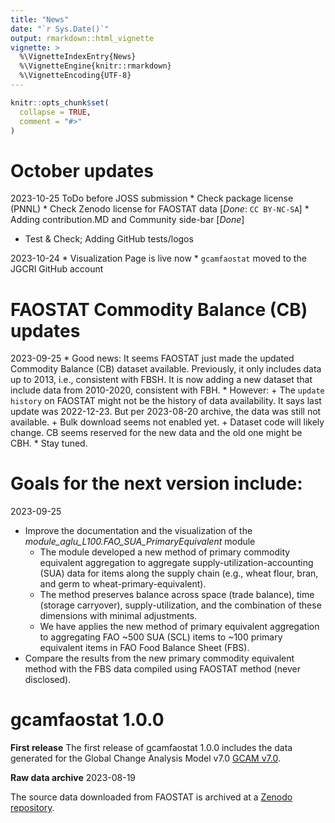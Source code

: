 ```yaml
---
title: "News"
date: "`r Sys.Date()`"
output: rmarkdown::html_vignette
vignette: >
  %\VignetteIndexEntry{News}
  %\VignetteEngine{knitr::rmarkdown}
  %\VignetteEncoding{UTF-8}
---
```


```r
knitr::opts_chunk$set(
  collapse = TRUE,
  comment = "#>"
)
```


# October updates
2023-10-25 
ToDo before JOSS submission
* Check package license (PNNL)
* Check Zenodo license for FAOSTAT data [*Done*: `CC BY-NC-SA`]
* Adding contribution.MD and Community side-bar [*Done*]

* Test & Check; Adding GitHub tests/logos 

2023-10-24 
* Visualization Page is live now
* `gcamfaostat` moved to the JGCRI GitHub account

# FAOSTAT Commodity Balance (CB) updates
2023-09-25 
* Good news: It seems FAOSTAT just made the updated Commodity Balance (CB) dataset available. Previously, it only includes data up to 2013, i.e., consistent with FBSH. It is now adding a new dataset that include data from 2010-2020, consistent with FBH.
* However: 
  + The `update history` on FAOSTAT might not be the history of data availability. It says last update was 2022-12-23. But per 2023-08-20 archive, the data was still not available.
  + Bulk download seems not enabled yet.
  + Dataset code will likely change. CB seems reserved for the new data and the old one might be CBH. 
* Stay tuned.

# Goals for the next version include:
2023-09-25  

* Improve the documentation and the visualization of the *module_aglu_L100.FAO_SUA_PrimaryEquivalent* module
  + The module developed a new method of primary commodity equivalent aggregation to aggregate supply-utilization-accounting (SUA) data for items along the supply chain (e.g., wheat flour, bran, and germ to wheat-primary-equivalent). 
  + The method preserves balance across space (trade balance), time (storage carryover), supply-utilization, and the combination of these dimensions with minimal adjustments. 
  + We have applies the new method of primary equivalent aggregation to aggregating FAO ~500 SUA (SCL) items to ~100 primary equivalent items in FAO Food Balance Sheet (FBS).
* Compare the results from the new primary commodity equivalent method with the FBS data compiled using FAOSTAT method (never disclosed).


# gcamfaostat 1.0.0

**First release**
The first release of gcamfaostat 1.0.0 includes the data generated for the Global Change Analysis Model v7.0 [GCAM v7.0](https://github.com/JGCRI/gcam-core/releases/tag/gcam-v7.0). 

**Raw data archive**
2023-08-19  

The source data downloaded from FAOSTAT is archived at a [Zenodo repository]( https://zenodo.org/deposit/8260225).

